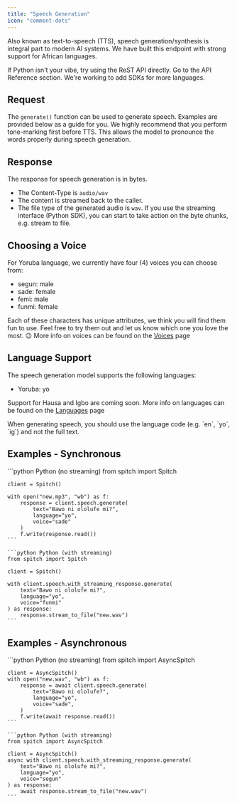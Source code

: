 ```yaml
---
title: "Speech Generation"
icon: "comment-dots"
---
```


Also known as text-to-speech (TTS), speech generation/synthesis is integral part to modern AI systems. We have built this endpoint with strong support for African languages.

<Tip>
    If Python isn't your vibe, try using the ReST API directly. Go to the API Reference section.
    We're working to add SDKs for more languages.
</Tip>

## Request
The `generate()` function can be used to generate speech. Examples are provided below as a guide for you.
<Info>
    We highly recommend that you perform tone-marking first before TTS. This allows the model to pronounce the words properly during speech generation.
</Info>

## Response
The response for speech generation is in bytes.
* The Content-Type is `audio/wav`
* The content is streamed back to the caller.
* The file type of the generated audio is `wav`.
If you use the streaming interface (Python SDK), you can start to take action on the byte chunks, e.g. stream to file.

## Choosing a Voice
For Yoruba language, we currently have four (4) voices you can choose from:
* segun: male
* sade: female
* femi: male
* funmi: female

Each of these characters has unique attributes, we think you will find them fun to use. Feel free to try them out and let us know which one you love the most. 😉
More info on voices can be found on the [Voices](/concepts/voices) page

## Language Support
The speech generation model supports the following languages:
- Yoruba: yo

Support for Hausa and Igbo are coming soon.
More info on languages can be found on the [Languages](/concepts/languages) page

<Note>
    When generating speech, you should use the language code (e.g. `en`, `yo`, `ig`) and not the full text.
</Note>

## Examples - Synchronous
<CodeGroup>
    ```python Python (no streaming)
    from spitch import Spitch

    client = Spitch()

    with open("new.mp3", "wb") as f:
        response = client.speech.generate(
            text="Bawo ni ololufe mi?",
            language="yo",
            voice="sade"
        )
        f.write(response.read())
    ```

    ```python Python (with streaming)
    from spitch import Spitch

    client = Spitch()

    with client.speech.with_streaming_response.generate(
        text="Bawo ni ololufe mi?",
        language="yo",
        voice="funmi"
    ) as response:
        response.stream_to_file("new.wav")
    ```
</CodeGroup>


## Examples - Asynchronous
<CodeGroup>
    ```python Python (no streaming)
    from spitch import AsyncSpitch

    client = AsyncSpitch()
    with open("new.wav", "wb") as f:
        response = await client.speech.generate(
            text="Bawo ni ololufe?",
            language="yo",
            voice="sade",
        )
        f.write(await response.read())
    ```

    ```python Python (with streaming)
    from spitch import AsyncSpitch

    client = AsyncSpitch()
    async with client.speech.with_streaming_response.generate(
        text="Bawo ni ololufe mi?",
        language="yo",
        voice="segun"
    ) as response:
        await response.stream_to_file("new.wav")
    ```
</CodeGroup>
